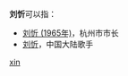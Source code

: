 '''刘忻'''可以指：
* [[刘忻_(1965年)|刘忻 (1965年)]]，杭州市市长
* [[刘忻|刘忻]]，中国大陆歌手

{{disambig}}

[[Category:二字刘姓人名消歧义|xin]]